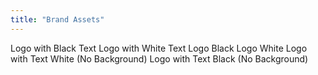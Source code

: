 ```yaml
---
title: "Brand Assets"
---
```


<CardGroup cols={2}>
  <Card
    title="Logo with Black Text"
    icon="image"
    href="https://raw.githubusercontent.com/wjw12/docs/21d9b8fe4be960cc2d22cf6e5a722a3810c1cef4/images/branding/Logo-with-text-black.svg"
    target="_blank"
  >
    Logo with Black Text
  </Card>
  <Card
    title="Logo with White Text"
    icon="image"
    href="https://raw.githubusercontent.com/wjw12/docs/21d9b8fe4be960cc2d22cf6e5a722a3810c1cef4/images/branding/Logo-with-text-white.svg"
    target="_blank"
  >
    Logo with White Text
  </Card>
  <Card
    title="Logo Black"
    icon="image"
    href="https://raw.githubusercontent.com/wjw12/docs/21d9b8fe4be960cc2d22cf6e5a722a3810c1cef4/images/branding/Logo-Lines-Black.svg"
    target="_blank"
  >
    Logo Black 
  </Card>
  <Card
    title="Logo White"
    icon="image"
    href="https://raw.githubusercontent.com/wjw12/docs/21d9b8fe4be960cc2d22cf6e5a722a3810c1cef4/images/branding/Logo-Lines-White.svg"
    target="_blank"
  >
    Logo White
  </Card>
  <Card
    title="Logo with Text White (No BG)"
    icon="image"
    href="https://raw.githubusercontent.com/wjw12/docs/21d9b8fe4be960cc2d22cf6e5a722a3810c1cef4/images/branding/Logo-with-text-white-no-background.svg"
    target="_blank"
  >
    Logo with Text White (No Background)
  </Card>
  <Card
    title="Logo with Text Black (No BG)"
    icon="image"
    href="https://raw.githubusercontent.com/wjw12/docs/21d9b8fe4be960cc2d22cf6e5a722a3810c1cef4/images/branding/Logo-with-text-black-no-background.svg"
    target="_blank"
  >
    Logo with Text Black (No Background)
  </Card>
</CardGroup>
